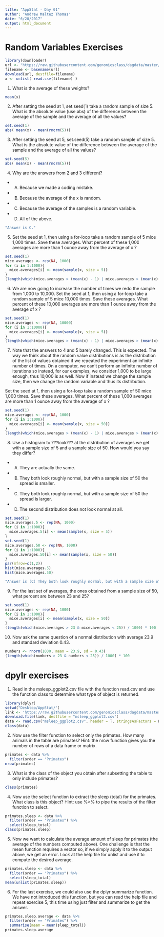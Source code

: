 ```yaml
---
title: "AppStat - Day 01"
author: "Andrew Maltez Thomas"
date: "6/20/2017"
output: html_document
---
```


# Random Variables Exercises

```r
library(downloader) 
url <- "https://raw.githubusercontent.com/genomicsclass/dagdata/master/inst/extdata/femaleControlsPopulation.csv"
filename <- basename(url)
download(url, destfile=filename)
x <- unlist( read.csv(filename) )
```

1. What is the average of these weights?
```r
mean(x)
```

2. After setting the seed at 1, set.seed(1) take a random sample of size 5. What is the absolute value (use abs) of the difference between the average of the sample and the average of all the values?
```r
set.seed(1)
abs( mean(x) - mean(rnorm(5)))
```

3. After setting the seed at 5, set.seed(5) take a random sample of size 5. What is the absolute value of the difference between the average of the sample and the average of all the values?
```r
set.seed(5)
abs( mean(x) - mean(rnorm(5)))
```

4. Why are the answers from 2 and 3 different?
+ A) Because we made a coding mistake.
+ B) Because the average of the x is random.
+ C) Because the average of the samples is a random variable.
+ D) All of the above.

```r
"Answer is C."
```

5. Set the seed at 1, then using a for-loop take a random sample of 5 mice 1,000 times. Save these averages. What percent of these 1,000 averages are more than 1 ounce away from the average of x ?

```r
set.seed(1)
mice.averages <- rep(NA, 1000)
for (i in 1:1000){
  mice.averages[i] <- mean(sample(x, size = 5))
}
(length(which(mice.averages > (mean(x) - 1) | mice.averages > (mean(x) + 1))) / 1000) * 100
```

6. We are now going to increase the number of times we redo the sample from 1,000 to 10,000. Set the seed at 1, then using a for-loop take a random sample of 5 mice 10,000 times. Save these averages. What percent of these 10,000 averages are more than 1 ounce away from the average of x ?

```r
set.seed(1)
mice.averages <- rep(NA, 10000)
for (i in 1:10000){
  mice.averages[i] <- mean(sample(x, size = 5))
}
(length(which(mice.averages > (mean(x) - 1) | mice.averages > (mean(x) + 1))) / 10000) * 100
```

7. Note that the answers to 4 and 5 barely changed. This is expected. The way we think about the random value distributions is as the distribution of the list of values obtained if we repeated the experiment an infinite number of times. On a computer, we can't perform an infinite number of iterations so instead, for our examples, we consider 1,000 to be large enough, thus 10,000 is as well. Now if instead we change the sample size, then we change the random variable and thus its distribution.

Set the seed at 1, then using a for-loop take a random sample of 50 mice 1,000 times. Save these averages. What percent of these 1,000 averages are more than 1 ounce away from the average of x ?

```r
set.seed(1)
mice.averages <- rep(NA, 1000)
for (i in 1:1000){
  mice.averages[i] <- mean(sample(x, size = 50))
}
(length(which(mice.averages > (mean(x) - 1) | mice.averages > (mean(x) + 1))) / 1000) * 100
```

8. Use a histogram to ???look??? at the distribution of averages we get with a sample size of 5 and a sample size of 50. How would you say they differ?
+ A) They are actually the same.
+ B) They both look roughly normal, but with a sample size of 50 the spread is smaller.
+ C) They both look roughly normal, but with a sample size of 50 the spread is larger.
+ D) The second distribution does not look normal at all.

```r
set.seed(1)
mice.averages.5 <- rep(NA, 1000)
for (i in 1:1000){
  mice.averages.5[i] <- mean(sample(x, size = 5))
}
set.seed(1)
mice.averages.50 <- rep(NA, 1000)
for (i in 1:1000){
  mice.averages.50[i] <- mean(sample(x, size = 50))
}
par(mfrow=c(1,2))
hist(mice.averages.5)
hist(mice.averages.50)

"Answer is (C) They both look roughly normal, but with a sample size of 50 the spread is larger. "
```

9. For the last set of averages, the ones obtained from a sample size of 50, what percent are between 23 and 25?

```r
set.seed(1)
mice.averages <- rep(NA, 1000)
for (i in 1:1000){
  mice.averages[i] <- mean(sample(x, size = 50))
}
(length(which(mice.averages > 23 & mice.averages < 25)) / 1000) * 100
```

10. Now ask the same question of a normal distribution with average 23.9 and standard deviation 0.43.
```r
numbers <- rnorm(1000, mean = 23.9, sd = 0.43)
(length(which(numbers > 23 & numbers < 25)) / 1000) * 100
```

# dpylr exercises

1. Read in the msleep_ggplot2.csv file with the function read.csv and use the function class to determine what type of object is returned.

```r
library(dplyr)
setwd("Desktop/AppStat/")
link <- 'https://raw.githubusercontent.com/genomicsclass/dagdata/master/inst/extdata/msleep_ggplot2.csv'
download.file(link, destfile = "msleep_ggplot2.csv")
data <- read.csv("msleep_ggplot2.csv", header = T, stringsAsFactors = F)
class(data)
```

2. Now use the filter function to select only the primates. How many animals in the table are primates? Hint: the nrow function gives you the number of rows of a data frame or matrix.

```r
primates <- data %>% 
  filter(order == "Primates")
nrow(primates)
```

3. What is the class of the object you obtain after subsetting the table to only include primates?

```r
class(primates)
```

4. Now use the select function to extract the sleep (total) for the primates. What class is this object? Hint: use %>% to pipe the results of the filter function to select.

```r
primates.sleep <- data %>%
  filter(order == "Primates") %>%
  select(sleep_total)
class(primates.sleep)
```

5. Now we want to calculate the average amount of sleep for primates (the average of the numbers computed above). One challenge is that the mean function requires a vector so, if we simply apply it to the output above, we get an error. Look at the help file for unlist and use it to compute the desired average.

```r
primates.sleep <- data %>%
  filter(order == "Primates") %>%
  select(sleep_total)
mean(unlist(primates.sleep))
```
6. For the last exercise, we could also use the dplyr summarize function. We have not introduced this function, but you can read the help file and repeat exercise 5, this time using just filter and summarize to get the answer.

```r
primates.sleep.average <- data %>%
  filter(order == "Primates") %>%
  summarise(mean = mean(sleep_total))
primates.sleep.average
```
